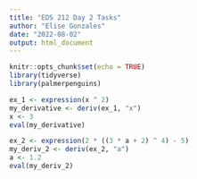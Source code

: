 ```yaml
---
title: "EDS 212 Day 2 Tasks"
author: "Elise Gonzales"
date: "2022-08-02"
output: html_document
---
```


```r
knitr::opts_chunk$set(echo = TRUE)
library(tidyverse)
library(palmerpenguins)

```

```r
ex_1 <- expression(x ^ 2)
my_derivative <- deriv(ex_1, "x")
x <- 3
eval(my_derivative)
```

```r
ex_2 <- expression(2 * ((3 * a + 2) ^ 4) - 5)
my_deriv_2 <- deriv(ex_2, "a")
a <- 1.2
eval(my_deriv_2)
```

